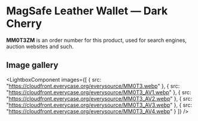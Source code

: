 
# MagSafe Leather Wallet — Dark Cherry

<Callout type='info' emoji='👉🏻'>**MM0T3ZM** is an order number for this product, used for search engines, auction websites and such.</Callout>

## Image gallery

<LightboxComponent
    images={[
      {
        src: "https://cloudfront.everycase.org/everysource/MM0T3.webp"
      },
      {
        src: "https://cloudfront.everycase.org/everysource/MM0T3_AV1.webp"
      },
      {
        src: "https://cloudfront.everycase.org/everysource/MM0T3_AV2.webp"
      },
      {
        src: "https://cloudfront.everycase.org/everysource/MM0T3_AV3.webp"
      },
      {
        src: "https://cloudfront.everycase.org/everysource/MM0T3_AV4.webp"
      }
    ]}
  />
